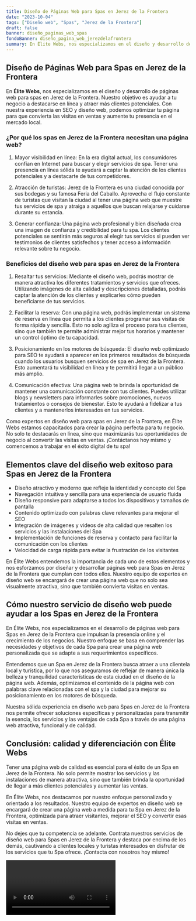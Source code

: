 ```yaml
---
title: Diseño de Páginas Web para Spas en Jerez de la Frontera
date: "2023-10-04"
tags: ["Diseño web", "Spas", "Jerez de la Frontera"]
draft: false
banner: diseño_paginas_web_spas
fondoBanner: diseño_pagina_web_jerezdelafrontera
summary: En Élite Webs, nos especializamos en el diseño y desarrollo de páginas web para spas en Jerez de la Frontera. Nuestro objetivo es ayudar a tu negocio a destacarse en línea y atraer más clientes potenciales. Con nuestra experiencia en SEO y diseño web, podemos optimizar tu página para que convierta las visitas en ventas y aumente tu presencia en el mercado local.
---
```



## Diseño de Páginas Web para Spas en Jerez de la Frontera

En **Élite Webs**, nos especializamos en el diseño y desarrollo de páginas web para spas en Jerez de la Frontera. Nuestro objetivo es ayudar a tu negocio a destacarse en línea y atraer más clientes potenciales. Con nuestra experiencia en SEO y diseño web, podemos optimizar tu página para que convierta las visitas en ventas y aumente tu presencia en el mercado local.

### ¿Por qué los spas en Jerez de la Frontera necesitan una página web?

1. Mayor visibilidad en línea: En la era digital actual, los consumidores confían en Internet para buscar y elegir servicios de spa. Tener una presencia en línea sólida te ayudará a captar la atención de los clientes potenciales y a destacarte de tus competidores.

2. Atracción de turistas: Jerez de la Frontera es una ciudad conocida por sus bodegas y su famosa Feria del Caballo. Aprovecha el flujo constante de turistas que visitan la ciudad al tener una página web que muestre tus servicios de spa y atraiga a aquellos que buscan relajarse y cuidarse durante su estancia.

3. Generar confianza: Una página web profesional y bien diseñada crea una imagen de confianza y credibilidad para tu spa. Los clientes potenciales se sentirán más seguros al elegir tus servicios si pueden ver testimonios de clientes satisfechos y tener acceso a información relevante sobre tu negocio.

### Beneficios del diseño web para spas en Jerez de la Frontera

1. Resaltar tus servicios: Mediante el diseño web, podrás mostrar de manera atractiva los diferentes tratamientos y servicios que ofreces. Utilizando imágenes de alta calidad y descripciones detalladas, podrás captar la atención de los clientes y explicarles cómo pueden beneficiarse de tus servicios.

2. Facilitar la reserva: Con una página web, podrás implementar un sistema de reserva en línea que permita a los clientes programar sus visitas de forma rápida y sencilla. Esto no solo agiliza el proceso para tus clientes, sino que también te permite administrar mejor tus horarios y mantener un control óptimo de tu capacidad.

3. Posicionamiento en los motores de búsqueda: El diseño web optimizado para SEO te ayudará a aparecer en los primeros resultados de búsqueda cuando los usuarios busquen servicios de spa en Jerez de la Frontera. Esto aumentará tu visibilidad en línea y te permitirá llegar a un público más amplio.

4. Comunicación efectiva: Una página web te brinda la oportunidad de mantener una comunicación constante con tus clientes. Puedes utilizar blogs y newsletters para informarles sobre promociones, nuevos tratamientos o consejos de bienestar. Esto te ayudará a fidelizar a tus clientes y a mantenerlos interesados en tus servicios.

Como expertos en diseño web para spas en Jerez de la Frontera, en Élite Webs estamos capacitados para crear la página perfecta para tu negocio. No solo te destacarás en línea, sino que maximizarás tus oportunidades de negocio al convertir las visitas en ventas. ¡Contáctanos hoy mismo y comencemos a trabajar en el éxito digital de tu spa!

<GifSeo />

<Cta />

## Elementos clave del diseño web exitoso para Spas en Jerez de la Frontera

- Diseño atractivo y moderno que refleje la identidad y concepto del Spa
- Navegación intuitiva y sencilla para una experiencia de usuario fluida
- Diseño responsive para adaptarse a todos los dispositivos y tamaños de pantalla
- Contenido optimizado con palabras clave relevantes para mejorar el SEO
- Integración de imágenes y videos de alta calidad que resalten los servicios y las instalaciones del Spa
- Implementación de funciones de reserva y contacto para facilitar la comunicación con los clientes
- Velocidad de carga rápida para evitar la frustración de los visitantes

En Élite Webs entendemos la importancia de cada uno de estos elementos y nos esforzamos por diseñar y desarrollar páginas web para Spas en Jerez de la Frontera que cumplan con todos ellos. Nuestro equipo de expertos en diseño web se encargará de crear una página web que no solo sea visualmente atractiva, sino que también convierta visitas en ventas.

## Cómo nuestro servicio de diseño web puede ayudar a los Spas en Jerez de la Frontera

En Élite Webs, nos especializamos en el desarrollo de páginas web para Spas en Jerez de la Frontera que impulsan la presencia online y el crecimiento de los negocios. Nuestro enfoque se basa en comprender las necesidades y objetivos de cada Spa para crear una página web personalizada que se adapte a sus requerimientos específicos.

Entendemos que un Spa en Jerez de la Frontera busca atraer a una clientela local y turística, por lo que nos aseguramos de reflejar de manera única la belleza y tranquilidad características de esta ciudad en el diseño de la página web. Además, optimizamos el contenido de la página web con palabras clave relacionadas con el spa y la ciudad para mejorar su posicionamiento en los motores de búsqueda.

Nuestra sólida experiencia en diseño web para Spas en Jerez de la Frontera nos permite ofrecer soluciones específicas y personalizadas para transmitir la esencia, los servicios y las ventajas de cada Spa a través de una página web atractiva, funcional y de calidad.

## Conclusión: calidad y diferenciación con Élite Webs

Tener una página web de calidad es esencial para el éxito de un Spa en Jerez de la Frontera. No solo permite mostrar los servicios y las instalaciones de manera atractiva, sino que también brinda la oportunidad de llegar a más clientes potenciales y aumentar las ventas.

En Élite Webs, nos destacamos por nuestro enfoque personalizado y orientado a los resultados. Nuestro equipo de expertos en diseño web se encargará de crear una página web a medida para tu Spa en Jerez de la Frontera, optimizada para atraer visitantes, mejorar el SEO y convertir esas visitas en ventas.

No dejes que tu competencia se adelante. Contrata nuestros servicios de diseño web para Spas en Jerez de la Frontera y destaca por encima de los demás, cautivando a clientes locales y turistas interesados en disfrutar de los servicios que tu Spa ofrece. ¡Contacta con nosotros hoy mismo!

<Video />

<CtaBot job="Spas" city="Jerez de la Frontera" />

<Gmaps query="Jerez de la Frontera+españa+maps" />

